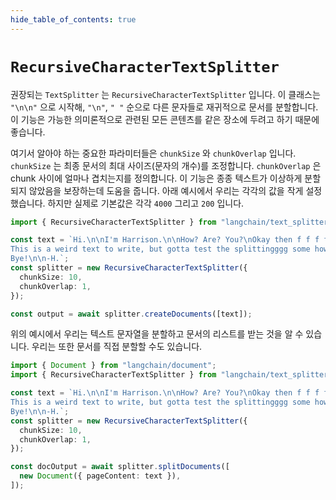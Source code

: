 ```yaml
---
hide_table_of_contents: true
---
```


# `RecursiveCharacterTextSplitter`

권장되는 `TextSplitter` 는 `RecursiveCharacterTextSplitter` 입니다. 이 클래스는 `"\n\n"` 으로 시작해, `"\n"`, `" "` 순으로 다른 문자들로 재귀적으로 문서를 분할합니다. 이 기능은 가능한 의미론적으로 관련된 모든 콘텐츠를 같은 장소에 두려고 하기 때문에 좋습니다.

여기서 알아야 하는 중요한 파라미터들은 `chunkSize` 와 `chunkOverlap` 입니다. `chunkSize` 는 최종 문서의 최대 사이즈(문자의 개수)를 조정합니다. `chunkOverlap` 은 chunk 사이에 얼마나 겹치는지를 정의합니다. 이 기능은 종종 텍스트가 이상하게 분할되지 않았음을 보장하는데 도움을 줍니다. 아래 예시에서 우리는 각각의 값을 작게 설정했습니다. 하지만 실제로 기본값은 각각 `4000` 그리고 `200` 입니다.

```typescript
import { RecursiveCharacterTextSplitter } from "langchain/text_splitter";

const text = `Hi.\n\nI'm Harrison.\n\nHow? Are? You?\nOkay then f f f f.
This is a weird text to write, but gotta test the splittingggg some how.\n\n
Bye!\n\n-H.`;
const splitter = new RecursiveCharacterTextSplitter({
  chunkSize: 10,
  chunkOverlap: 1,
});

const output = await splitter.createDocuments([text]);
```

위의 예시에서 우리는 텍스트 문자열을 분할하고 문서의 리스트를 받는 것을 알 수 있습니다. 우리는 또한 문서를 직접 분할할 수도 있습니다.

```typescript
import { Document } from "langchain/document";
import { RecursiveCharacterTextSplitter } from "langchain/text_splitter";

const text = `Hi.\n\nI'm Harrison.\n\nHow? Are? You?\nOkay then f f f f.
This is a weird text to write, but gotta test the splittingggg some how.\n\n
Bye!\n\n-H.`;
const splitter = new RecursiveCharacterTextSplitter({
  chunkSize: 10,
  chunkOverlap: 1,
});

const docOutput = await splitter.splitDocuments([
  new Document({ pageContent: text }),
]);
```
